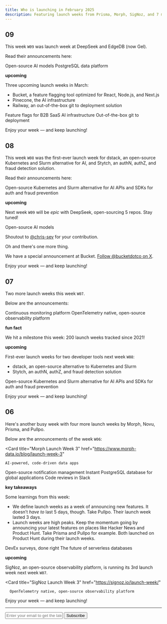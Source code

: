```yaml
---
title: Who is launching in February 2025
description: Featuring launch weeks from Prisma, Morph, SigNoz, and 7 more developer tools.
---
```


## 09

This week `W09` was launch week at DeepSeek and EdgeDB (now Gel).

Read their announcements here:

<Card title="DeepSeek Open-Source Week" href="https://x.com/search?q=(from%3Adeepseek_ai)%20%23OpenSourceWeek%20until%3A2025-03-01%20since%3A2025-02-24%20-filter%3Areplies&src=typed_query&f=live">
  Open-source AI models
</Card>
<Card title="Gel (EdgeDB) Launch Week" href="https://x.com/search?q=(from%3Ageldata)%20%22launch%20week%22%20until%3A2025-03-01%20since%3A2025-02-24%20-filter%3Areplies&src=typed_query&f=live">
  PostgreSQL data platform
</Card>

**upcoming**

Three upcoming launch weeks in March:

- Bucket, a feature flagging tool optimized for React, Node.js, and Next.js 
- Pinecone, the AI infrastructure
- Railway, an out-of-the-box git to deployment solution 

<Card title="Bucket Launch Week" href="https://x.com/bucketdotco/status/1895427990122827944">
  Feature flags for B2B SaaS
</Card>
<Card title="Pinecone Launch Week 2" href="https://www.pinecone.io/launch-week/">
  AI infrastructure
</Card>
<Card title="Railway Launch Week 02" href="https://railway.com/launch-week-02">
  Out-of-the-box git to deployment
</Card>

Enjoy your week — and keep launching!

## 08

This week `W08` was the first-ever launch week for dstack, an open-source Kubernetes and Slurm alternative for AI, and Stytch, an authN, authZ, and fraud detection solution.

Read their announcements here:

<Card title="dstack Launch Week" href="https://x.com/search?q=(from%3Adstackai)%20%22launch%20week%22%20until%3A2025-02-28%20since%3A2025-02-01&src=typed_query&f=live">
  Open-source Kubernetes and Slurm alternative for AI
</Card>
<Card title="Stytch Launch Week" href="https://stytch.com/launch-week">
  APIs and SDKs for auth and fraud prevention
</Card>

**upcoming**

Next week `W09` will be _epic_ with DeepSeek, open-sourcing 5 repos. Stay tuned!

<Card title="DeepSeek Open-Source Week" href="https://x.com/deepseek_ai/status/1892786555494019098">
  Open-source AI models
</Card>

Shoutout to [@chris-sev](https://x.com/chris__sev) for your contribution.

Oh and there's one more thing.

We have a special announcement at Bucket. [Follow @bucketdotco on X](https://x.com/bucketdotco).

Enjoy your week — and keep launching!

## 07

Two more launch weeks this week `W07`.

Below are the announcements:

<Card title="ProjectDiscovery Launch Week" href="https://projectdiscovery.io/launch">
  Continuous monitoring platform
</Card>
<Card title="SigNoz Launch Week 3.0" href="https://signoz.io/launch-week/">
  OpenTelemetry native, open-source observability platform
</Card>

**fun fact**

We hit a milestone this week: 200 launch weeks tracked since 2021!

**upcoming**

First-ever launch weeks for two developer tools next week `W08`:

- dstack, an open-source alternative to Kubernetes and Slurm
- Stytch, an authN, authZ, and fraud detection solution

<Card title="dstack Launch Week" href="https://x.com/dstackai/status/1890066599841001867">
  Open-source Kubernetes and Slurm alternative for AI
</Card>
<Card title="Stytch Launch Week" href="https://stytch.com/launch-week">
  APIs and SDKs for auth and fraud prevention
</Card>

Enjoy your week — and keep launching!

## 06

Here's another busy week with four more launch weeks by Morph, Novu, Prisma, and Pullpo.

Below are the announcements of the week `W06`:

 <Card
    title="Morph Launch Week 3"
    href="https://www.morph-data.io/blog/launch-week-3"
  >
    AI-powered, code-driven data apps
  </Card>
  <Card title="Novu Launch Week" href="https://x.com/search?q=from%3A%40novuhq%20%22Launch%20Week%22%20since%3A2025-02-02%20until%3A2025-02-08&src=typed_query&f=live">
    Open-source notification management
  </Card>
  <Card title="Prisma Postgres Launch Week" href="https://x.com/search?q=from%3A%40prisma%20%22Launch%20Week%22%20since%3A2025-02-02%20until%3A2025-02-08&src=typed_query&f=live">
    Instant PostgreSQL database for global applications
  </Card>
  <Card title="Pullpo.io Launch Week" href="https://pullpo.to/launch-week">
    Code reviews in Slack
  </Card>

**key takeaways**

Some learnings from this week:

- We define launch weeks as a week of announcing new features. It doesn’t _have to_ last 5 days, though. Take Pullpo. Their launch week lasted 3 days.
- Launch weeks are high peaks. Keep the momentum going by announcing your latest features on places like Hacker News and Product Hunt. Take Prisma and Pullpo for example. Both launched on Product Hunt during their launch weeks.

<Card title="Pullpo.io on Product Hunt" href="https://www.producthunt.com/posts/pullpo-surveys">
DevEx surveys, done right
</Card>
<Card title="Prisma on Product Hunt" href="https://www.producthunt.com/posts/prisma-postgres">
The future of serverless databases
</Card>

**upcoming**

SigNoz, an open-source observability platform, is running its 3rd launch week next week `W07`.

<Card
    title="SigNoz Launch Week 3"
    href="https://signoz.io/launch-week/"
  >
      OpenTelemetry native, open-source observability platform
</Card>

Enjoy your week — and keep launching!

---

<form
  action="https://buttondown.com/api/emails/embed-subscribe/launchweek.dev"
  method="post"
  target="popupwindow"
  onsubmit="window.open('https://buttondown.com/launchweek.dev', 'popupwindow')"
  class="embeddable-buttondown-form"
>
  <input
    type="email"
    name="email"
    placeholder="Enter your email to get the latest updates"
    id="bd-email"
  />
  <input type="submit" value="Subscribe" />
</form>

